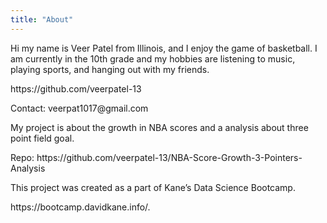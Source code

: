 ```yaml
---
title: "About"
---
```


Hi my name is Veer Patel from Illinois, and I enjoy the game of basketball. I am currently in the 10th grade and my hobbies are listening to music, playing sports, and hanging out with my friends. 

https://github.com/veerpatel-13

Contact: veerpat1017@gmail.com

My project is about the growth in NBA scores and a analysis about three point field goal. 

Repo: https://github.com/veerpatel-13/NBA-Score-Growth-3-Pointers-Analysis 

This project was created as a part of Kane’s Data Science Bootcamp. 

https://bootcamp.davidkane.info/.